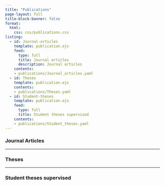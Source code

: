```yaml
---
title: "Publications"
page-layout: full
title-block-banner: false
format: 
  html: 
    css: css/publications.css
listing:
  - id: Journal-articles
    template: publication.ejs
    feed: 
      type: full
      title: Journal articles
      description: Journal articles 
    contents:
    - publications/Journal_articles.yaml
  - id: Theses
    template: publication.ejs
    contents:
    - publications/Theses.yaml
  - id: Student-theses
    template: publication.ejs
    feed:
      type: full
      title: Student theses supervised
    contents:
    - publications/Student_theses.yaml
---
```


### Journal Articles

:::{#Journal-articles}
:::

------------------------------------------------------------------------

### Theses

:::{#Theses}
:::

------------------------------------------------------------------------

### Student theses supervised

:::{#Student-theses}
:::




